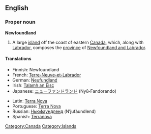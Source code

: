 ==English==
{{wikipedia}}
===Proper noun===
'''Newfoundland'''

#A large [[island]] off the coast of eastern [[Canada]], which, along with [[Labrador]], composes the [[province]] of [[Newfoundland and Labrador]].

====Translations====
{{top}}
*Finnish: Newfoundland
*French: [[Terre-Neuve-et-Labrador]] {{m}}
*German: [[Neufundland]] {{n}}
*Irish: [[Talamh an Éisc]]
*Japanese: [[ニューファンドランド]] (Nyū-Fandorando)
{{mid}}
*Latin: [[Terra Nova]] {{f}}
*Portuguese: [[Terra Nova]] {{f}}
*Russian: [[Ньюфаундленд]] (N’jufáundlend) {{m}}
*Spanish: [[Terranova]] {{f}}
{{bottom}}

[[Category:Canada]]
[[Category:Islands]]